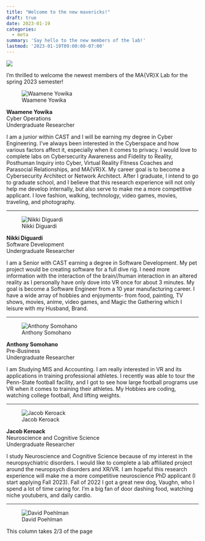```yaml
---
title: "Welcome to the new mavericks!"
draft: true
date: 2023-01-19
categories:
  - meta
summary: 'Say hello to the new members of the lab!'
lastmod: '2023-01-19T09:00:00-07:00'
---
```


![](featured.jpeg)

I'm thrilled to welcome the newest members of the MA{VR}X Lab for the spring 2023 semester!

::: grid
::: g-col-4
![Waamene Yowika](waamene.png)
:::

::: g-col-8
**Waamene Yowika**\
Cyber Operations\
Undergraduate Researcher\

I am a junior within CAST and I will be earning my degree in Cyber Engineering. I've always been interested in the Cyberspace and how various factors affect it, especially when it comes to privacy. I would love to complete labs on Cybersecurity Awareness and Fidelity to Reality, Posthuman Inquiry into Cyber, Virtual Reality Fitness Coaches and Parasocial Relationships, and MA{VR}X. My career goal is to become a Cybersecurity Architect or Network Architect. After I graduate, I intend to go to graduate school, and I believe that this research experience will not only help me develop internally, but also serve to make me a more competitive applicant. I love fashion, walking, technology, video games, movies, traveling, and photography.
:::
:::

------------------------------------------------------------------------

::: grid
::: g-col-4
![Nikki Diguardi](nikki.png)
:::

::: g-col-8
**Nikki Diguardi**\
Software Development\
Undergraduate Researcher\

I am a Senior with CAST earning a degree in Software Development. My pet project would be creating software for a full dive rig. I need more information with the interaction of the brain//human interaction in an altered reality as I personally have only dove into VR once for about 3 minutes. My goal is become a Software Engineer from a 10 year manufacturing career. I have a wide array of hobbies and enjoyments- from food, painting, TV shows, movies, anime, video games, and Magic the Gathering which I leisure with my Husband, Brand.
:::
:::

------------------------------------------------------------------------

::: grid
::: g-col-4
![Anthony Somohano](anthony-s.png)
:::

::: g-col-8
**Anthony Somohano**\
Pre-Business\
Undergraduate Researcher\

I am Studying MIS and Accounting. I am really interested in VR and its applications in training professional athletes. I recently was able to tour the Penn-State football facility, and I got to see how large football programs use VR when it comes to training their athletes. My Hobbies are coding, watching college football, And lifting weights.
:::
:::

------------------------------------------------------------------------

::: grid
::: g-col-4
![Jacob Keroack](jacob.png)
:::

::: g-col-8
**Jacob Keroack**\
Neuroscience and Cognitive Science\
Undergraduate Researcher\

I study Neuroscience and Cognitive Science because of my interest in the neuropsychiatric disorders. I would like to complete a lab affiliated project around the neuropsych disorders and XR/VR. I am hopeful this research experience will make me a more competitive neuroscience PhD applicant (I start applying Fall 2023). Fall of 2022 I got a great new dog, Vaughn, who I spend a lot of time caring for. I'm a big fan of door dashing food, watching niche youtubers, and daily cardio.
:::
:::

------------------------------------------------------------------------

::: grid
::: g-col-4
![David Poehlman](david.png)
:::

::: g-col-8
This column takes 2/3 of the page
:::
:::
